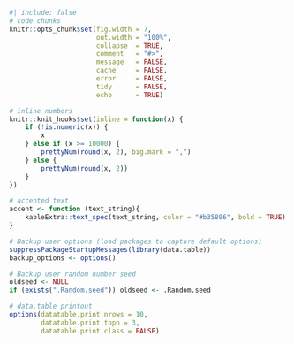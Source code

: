 ```r
#| include: false
# code chunks
knitr::opts_chunk$set(fig.width = 7,
                      out.width = "100%",
                      collapse  = TRUE, 
                      comment   = "#>",
                      message   = FALSE, 
                      cache     = FALSE, 
                      error     = FALSE,
                      tidy      = FALSE, 
                      echo      = TRUE)

# inline numbers
knitr::knit_hooks$set(inline = function(x) {
    if (!is.numeric(x)) {
        x
    } else if (x >= 10000) {
        prettyNum(round(x, 2), big.mark = ",")
    } else {
        prettyNum(round(x, 2))
    }
})

# accented text
accent <- function (text_string){
    kableExtra::text_spec(text_string, color = "#b35806", bold = TRUE)
}

# Backup user options (load packages to capture default options)
suppressPackageStartupMessages(library(data.table))
backup_options <- options()

# Backup user random number seed
oldseed <- NULL
if (exists(".Random.seed")) oldseed <- .Random.seed

# data.table printout
options(datatable.print.nrows = 10,
        datatable.print.topn = 3,
        datatable.print.class = FALSE)
```
